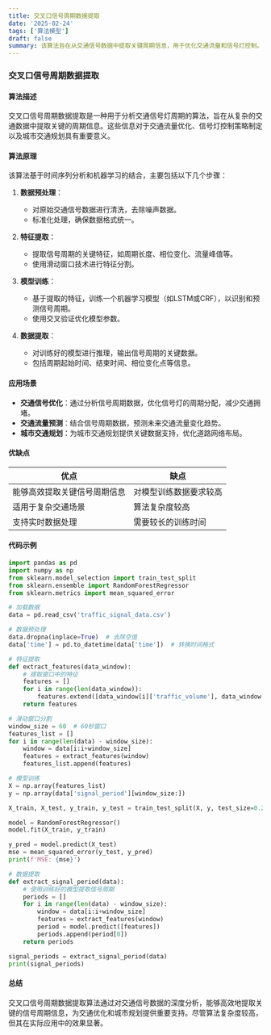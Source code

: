 ```yaml
---
title: 交叉口信号周期数据提取
date: '2025-02-24'
tags: ['算法模型']
draft: false
summary: 该算法旨在从交通信号数据中提取关键周期信息，用于优化交通流量和信号灯控制。
---
```


### 交叉口信号周期数据提取

#### 算法描述

交叉口信号周期数据提取是一种用于分析交通信号灯周期的算法，旨在从复杂的交通数据中提取关键的周期信息。这些信息对于交通流量优化、信号灯控制策略制定以及城市交通规划具有重要意义。

#### 算法原理

该算法基于时间序列分析和机器学习的结合，主要包括以下几个步骤：

1. **数据预处理**：

   - 对原始交通信号数据进行清洗，去除噪声数据。
   - 标准化处理，确保数据格式统一。

2. **特征提取**：

   - 提取信号周期的关键特征，如周期长度、相位变化、流量峰值等。
   - 使用滑动窗口技术进行特征分割。

3. **模型训练**：

   - 基于提取的特征，训练一个机器学习模型（如LSTM或CRF），以识别和预测信号周期。
   - 使用交叉验证优化模型参数。

4. **数据提取**：
   - 对训练好的模型进行推理，输出信号周期的关键数据。
   - 包括周期起始时间、结束时间、相位变化点等信息。

#### 应用场景

- **交通信号优化**：通过分析信号周期数据，优化信号灯的周期分配，减少交通拥堵。
- **交通流量预测**：结合信号周期数据，预测未来交通流量变化趋势。
- **城市交通规划**：为城市交通规划提供关键数据支持，优化道路网络布局。

#### 优缺点

| **优点**                     | **缺点**               |
| ---------------------------- | ---------------------- |
| 能够高效提取关键信号周期信息 | 对模型训练数据要求较高 |
| 适用于复杂交通场景           | 算法复杂度较高         |
| 支持实时数据处理             | 需要较长的训练时间     |

#### 代码示例

```python
import pandas as pd
import numpy as np
from sklearn.model_selection import train_test_split
from sklearn.ensemble import RandomForestRegressor
from sklearn.metrics import mean_squared_error

# 加载数据
data = pd.read_csv('traffic_signal_data.csv')

# 数据预处理
data.dropna(inplace=True)  # 去除空值
data['time'] = pd.to_datetime(data['time'])  # 转换时间格式

# 特征提取
def extract_features(data_window):
    # 提取窗口中的特征
    features = []
    for i in range(len(data_window)):
        features.extend([data_window[i]['traffic_volume'], data_window[i]['signal_phase']])
    return features

# 滑动窗口分割
window_size = 60  # 60秒窗口
features_list = []
for i in range(len(data) - window_size):
    window = data[i:i+window_size]
    features = extract_features(window)
    features_list.append(features)

# 模型训练
X = np.array(features_list)
y = np.array(data['signal_period'][window_size:])

X_train, X_test, y_train, y_test = train_test_split(X, y, test_size=0.2, random_state=42)

model = RandomForestRegressor()
model.fit(X_train, y_train)

y_pred = model.predict(X_test)
mse = mean_squared_error(y_test, y_pred)
print(f'MSE: {mse}')

# 数据提取
def extract_signal_period(data):
    # 使用训练好的模型提取信号周期
    periods = []
    for i in range(len(data) - window_size):
        window = data[i:i+window_size]
        features = extract_features(window)
        period = model.predict([features])
        periods.append(period[0])
    return periods

signal_periods = extract_signal_period(data)
print(signal_periods)
```

#### 总结

交叉口信号周期数据提取算法通过对交通信号数据的深度分析，能够高效地提取关键的信号周期信息，为交通优化和城市规划提供重要支持。尽管算法复杂度较高，但其在实际应用中的效果显著。
